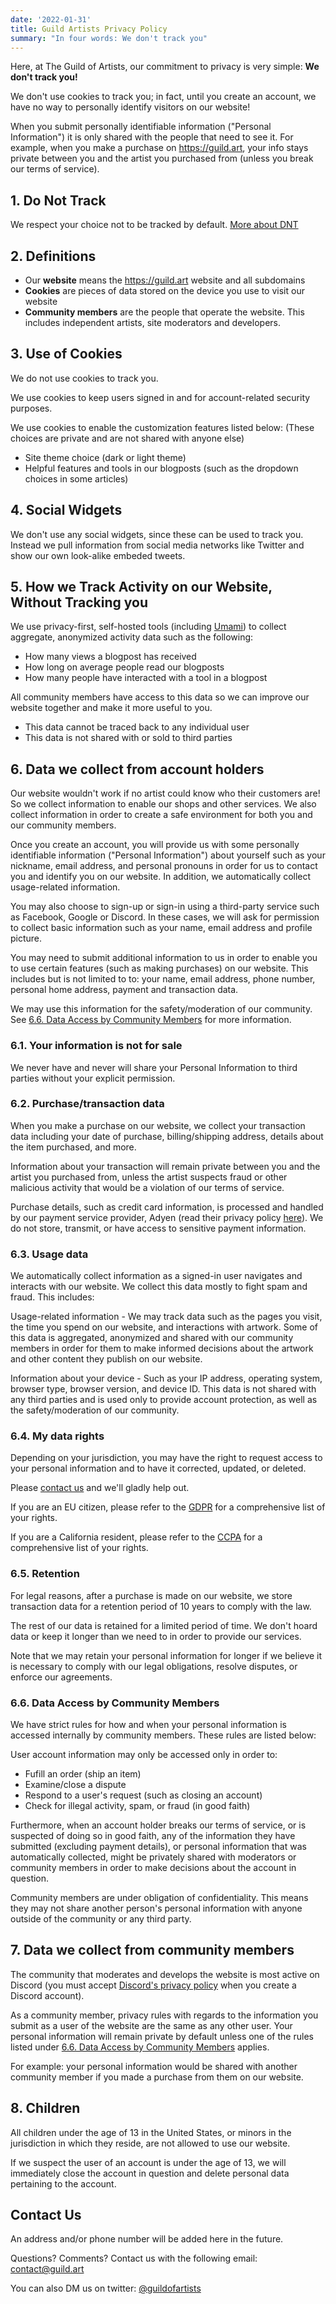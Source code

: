 ```yaml
---
date: '2022-01-31'
title: Guild Artists Privacy Policy
summary: "In four words: We don't track you"
---
```


Here, at The Guild of Artists, our commitment to privacy is very simple: **We don't track you!**

We don't use cookies to track you; in fact, until you create an account, we have no way to personally identify visitors on our website!

When you submit personally identifiable information ("Personal Information") it is only shared with the people that need to see it. For example, when you make a purchase on https://guild.art, your info stays private between you and the artist you purchased from (unless you break our terms of service).

## 1. Do Not Track

We respect your choice not to be tracked by default. [More about DNT](https://allaboutdnt.com/)

## 2. Definitions

- Our **website** means the https://guild.art website and all subdomains
- **Cookies** are pieces of data stored on the device you use to visit our website
- **Community members** are the people that operate the website. This includes independent artists, site moderators and developers.

## 3. Use of Cookies

We do not use cookies to track you.

We use cookies to keep users signed in and for account-related security purposes.

We use cookies to enable the customization features listed below: (These choices are private and are not shared with anyone else)

- Site theme choice (dark or light theme)
- Helpful features and tools in our blogposts (such as the dropdown choices in some articles)

## 4. Social Widgets

We don't use any social widgets, since these can be used to track you. Instead we pull information from social media networks like Twitter and show our own look-alike embeded tweets.

## 5. How we Track Activity on our Website, Without Tracking you

We use privacy-first, self-hosted tools (including [Umami](https://umami.is/)) to collect aggregate, anonymized activity data such as the following:

- How many views a blogpost has received
- How long on average people read our blogposts
- How many people have interacted with a tool in a blogpost

All community members have access to this data so we can improve our website together and make it more useful to you.

- This data cannot be traced back to any individual user
- This data is not shared with or sold to third parties

## 6. Data we collect from account holders

Our website wouldn't work if no artist could know who their customers are! So we collect information to enable our shops and other services. We also collect information in order to create a safe environment for both you and our community members.

Once you create an account, you will provide us with some personally identifiable information ("Personal Information") about yourself such as your nickname, email address, and personal pronouns in order for us to contact you and identify you on our website. In addition, we automatically collect usage-related information.

You may also choose to sign-up or sign-in using a third-party service such as Facebook, Google or Discord. In these cases, we will ask for permission to collect basic information such as your name, email address and profile picture.

You may need to submit additional information to us in order to enable you to use certain features (such as making purchases) on our website. This includes but is not limited to to: your name, email address, phone number, personal home address, payment and transaction data.

We may use this information for the safety/moderation of our community. See [6.6. Data Access by Community Members](#66-data-access-by-community-members) for more information.

### 6.1. Your information is not for sale

We never have and never will share your Personal Information to third parties without your explicit permission.

### 6.2. Purchase/transaction data

When you make a purchase on our website, we collect your transaction data including your date of purchase, billing/shipping address, details about the item purchased, and more.

Information about your transaction will remain private between you and the artist you purchased from, unless the artist suspects fraud or other malicious activity that would be a violation of our terms of service.

Purchase details, such as credit card information, is processed and handled by our payment service provider, Adyen (read their privacy policy [here](https://www.adyen.com/policies-and-disclaimer/privacy-policy)). We do not store, transmit, or have access to sensitive payment information.

### 6.3. Usage data

We automatically collect information as a signed-in user navigates and interacts with our website. We collect this data mostly to fight spam and fraud. This includes:

Usage-related information - We may track data such as the pages you visit, the time you spend on our website, and interactions with artwork. Some of this data is aggregated, anonymized and shared with our community members in order for them to make informed decisions about the artwork and other content they publish on our website.

Information about your device - Such as your IP address, operating system, browser type, browser version, and device ID. This data is not shared with any third parties and is used only to provide account protection, as well as the safety/moderation of our community.

### 6.4. My data rights

Depending on your jurisdiction, you may have the right to request access to your personal information and to have it corrected, updated, or deleted.

Please [contact us](#contact-us) and we'll gladly help out.

If you are an EU citizen, please refer to the [GDPR](https://gdpr-info.eu/) for a comprehensive list of your rights.

If you are a California resident, please refer to the [CCPA](https://oag.ca.gov/privacy/ccpa) for a comprehensive list of your rights.

### 6.5. Retention

For legal reasons, after a purchase is made on our website, we store transaction data for a retention period of 10 years to comply with the law.

The rest of our data is retained for a limited period of time. We don't hoard data or keep it longer than we need to in order to provide our services.

Note that we may retain your personal information for longer if we believe it is necessary to comply with our legal obligations, resolve disputes, or enforce our agreements.

### 6.6. Data Access by Community Members

We have strict rules for how and when your personal information is accessed internally by community members. These rules are listed below:

User account information may only be accessed only in order to:

- Fufill an order (ship an item)
- Examine/close a dispute
- Respond to a user's request (such as closing an account)
- Check for illegal activity, spam, or fraud (in good faith)

Furthermore, when an account holder breaks our terms of service, or is suspected of doing so in good faith, any of the information they have submitted (excluding payment details), or personal information that was automatically collected, might be privately shared with moderators or community members in order to make decisions about the account in question.

Community members are under obligation of confidentiality. This means they may not share another person's personal information with anyone outside of the community or any third party.

## 7. Data we collect from community members

The community that moderates and develops the website is most active on Discord (you must accept [Discord's privacy policy](https://discord.com/privacy) when you create a Discord account).

As a community member, privacy rules with regards to the information you submit as a user of the website are the same as any other user. Your personal information will remain private by default unless one of the rules listed under [6.6. Data Access by Community Members](#66-data-access-by-community-members) applies.

For example: your personal information would be shared with another community member if you made a purchase from them on our website.

## 8. Children

All children under the age of 13 in the United States, or minors in the jurisdiction in which they reside, are not allowed to use our website.

If we suspect the user of an account is under the age of 13, we will immediately close the account in question and delete personal data pertaining to the account.

## Contact Us

An address and/or phone number will be added here in the future.

Questions? Comments? Contact us with the following email: [contact@guild.art](mailto:contact@guild.art)

You can also DM us on twitter: [@guildofartists](https://twitter.com/guildofartists)
